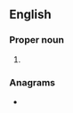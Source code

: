 ==English==

===Proper noun===
{{en-proper noun}}

# {{abbreviation of|Oaxaca|lang=en}}

===Anagrams===
* {{anagrams|en|-axo-|AOX|oxa-}}